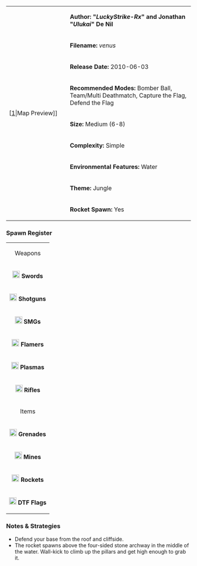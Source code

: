 {| border="1" cellpadding="2" width="800px"
|rowspan="9" width="150px"|[[File:Venus.png|thumb|center]|Map Preview]]
|'''Author: "''LuckyStrike-Rx''" and Jonathan "''Ulukai''" De Nil'''
|-
|'''Filename:''' ''venus''
|-
| '''Release Date:''' 2010-06-03
|-
|'''Recommended Modes:''' Bomber Ball, Team/Multi Deathmatch, Capture the Flag, Defend the Flag
|-
|'''Size:''' Medium (6-8)
|-
|'''Complexity:''' Simple
|-
|'''Environmental Features:''' Water
|-
|'''Theme:''' Jungle
|-
|'''Rocket Spawn:''' Yes
|}

<!--
=== Review ===
-->

=== Spawn Register ===
{| border="1" cellpadding="2" width="150px"
|colspan="2" align="center"|Weapons
|-
|[[File:Sword.png|20px]] '''Swords''' || 2
|-
|[[File:Shotgun.png|20px]] '''Shotguns''' || 4
|-
|[[File:Smg.png|20px]] '''SMGs''' || 2
|-
|[[File:Flamer.png|20px]] '''Flamers''' || 2
|-
|[[File:Plasma.png|20px]] '''Plasmas''' || 4
|-
| [[File:Rifle.png|20px]] '''Rifles''' || 4
|-
|colspan="2" align="center"|Items
|-
| [[File:Grenade.png|20px]] '''Grenades''' || 10
|-
| [[File:Mine.png|20px]] '''Mines''' || 4
|-
| [[File:Rocket.png|20px]] '''Rockets''' || 1
|-
| [[File:Flag.png|20px]] '''DTF Flags''' || 5
|}

=== Notes & Strategies ===

* Defend your base from the roof and cliffside.
* The rocket spawns above the four-sided stone archway in the middle of the water. Wall-kick to climb up the pillars and get high enough to grab it.